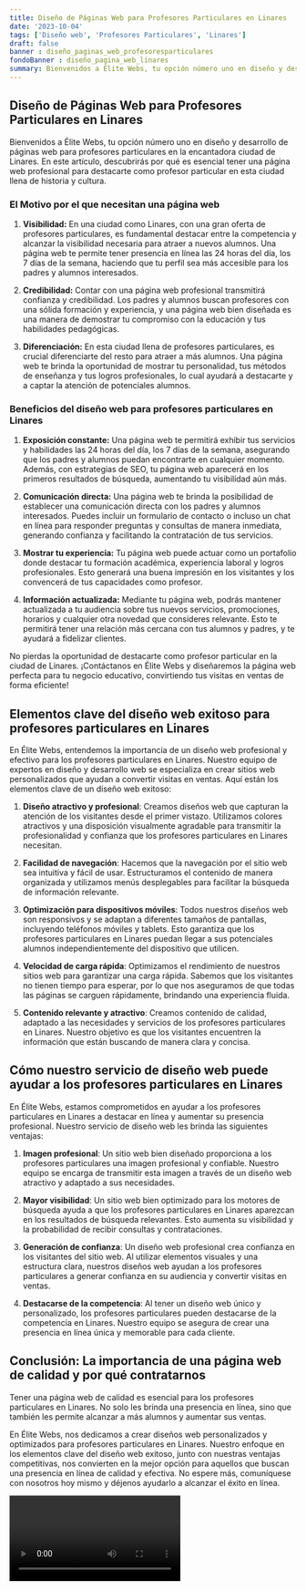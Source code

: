 ```yaml
---
title: Diseño de Páginas Web para Profesores Particulares en Linares
date: '2023-10-04'
tags: ['Diseño web', 'Profesores Particulares', 'Linares']
draft: false
banner : diseño_paginas_web_profesoresparticulares
fondoBanner : diseño_pagina_web_linares
summary: Bienvenidos a Élite Webs, tu opción número uno en diseño y desarrollo de páginas web para profesores particulares en la encantadora ciudad de Linares. En este artículo, descubrirás por qué es esencial tener una página web profesional para destacarte como profesor particular en esta ciudad llena de historia y cultura.
---
```


## Diseño de Páginas Web para Profesores Particulares en Linares

Bienvenidos a Élite Webs, tu opción número uno en diseño y desarrollo de páginas web para profesores particulares en la encantadora ciudad de Linares. En este artículo, descubrirás por qué es esencial tener una página web profesional para destacarte como profesor particular en esta ciudad llena de historia y cultura.

### El Motivo por el que necesitan una página web

1. **Visibilidad:** En una ciudad como Linares, con una gran oferta de profesores particulares, es fundamental destacar entre la competencia y alcanzar la visibilidad necesaria para atraer a nuevos alumnos. Una página web te permite tener presencia en línea las 24 horas del día, los 7 días de la semana, haciendo que tu perfil sea más accesible para los padres y alumnos interesados.

2. **Credibilidad:** Contar con una página web profesional transmitirá confianza y credibilidad. Los padres y alumnos buscan profesores con una sólida formación y experiencia, y una página web bien diseñada es una manera de demostrar tu compromiso con la educación y tus habilidades pedagógicas.

3. **Diferenciación:** En esta ciudad llena de profesores particulares, es crucial diferenciarte del resto para atraer a más alumnos. Una página web te brinda la oportunidad de mostrar tu personalidad, tus métodos de enseñanza y tus logros profesionales, lo cual ayudará a destacarte y a captar la atención de potenciales alumnos.

### Beneficios del diseño web para profesores particulares en Linares

1. **Exposición constante:** Una página web te permitirá exhibir tus servicios y habilidades las 24 horas del día, los 7 días de la semana, asegurando que los padres y alumnos puedan encontrarte en cualquier momento. Además, con estrategias de SEO, tu página web aparecerá en los primeros resultados de búsqueda, aumentando tu visibilidad aún más.

2. **Comunicación directa:** Una página web te brinda la posibilidad de establecer una comunicación directa con los padres y alumnos interesados. Puedes incluir un formulario de contacto o incluso un chat en línea para responder preguntas y consultas de manera inmediata, generando confianza y facilitando la contratación de tus servicios.

3. **Mostrar tu experiencia:** Tu página web puede actuar como un portafolio donde destacar tu formación académica, experiencia laboral y logros profesionales. Esto generará una buena impresión en los visitantes y los convencerá de tus capacidades como profesor.

4. **Información actualizada:** Mediante tu página web, podrás mantener actualizada a tu audiencia sobre tus nuevos servicios, promociones, horarios y cualquier otra novedad que consideres relevante. Esto te permitirá tener una relación más cercana con tus alumnos y padres, y te ayudará a fidelizar clientes.

No pierdas la oportunidad de destacarte como profesor particular en la ciudad de Linares. ¡Contáctanos en Élite Webs y diseñaremos la página web perfecta para tu negocio educativo, convirtiendo tus visitas en ventas de forma eficiente!

<GifSeo />

<Cta />

## Elementos clave del diseño web exitoso para profesores particulares en Linares

En Élite Webs, entendemos la importancia de un diseño web profesional y efectivo para los profesores particulares en Linares. Nuestro equipo de expertos en diseño y desarrollo web se especializa en crear sitios web personalizados que ayudan a convertir visitas en ventas. Aquí están los elementos clave de un diseño web exitoso:

1. **Diseño atractivo y profesional**: Creamos diseños web que capturan la atención de los visitantes desde el primer vistazo. Utilizamos colores atractivos y una disposición visualmente agradable para transmitir la profesionalidad y confianza que los profesores particulares en Linares necesitan.

2. **Facilidad de navegación**: Hacemos que la navegación por el sitio web sea intuitiva y fácil de usar. Estructuramos el contenido de manera organizada y utilizamos menús desplegables para facilitar la búsqueda de información relevante.

3. **Optimización para dispositivos móviles**: Todos nuestros diseños web son responsivos y se adaptan a diferentes tamaños de pantallas, incluyendo teléfonos móviles y tablets. Esto garantiza que los profesores particulares en Linares puedan llegar a sus potenciales alumnos independientemente del dispositivo que utilicen.

4. **Velocidad de carga rápida**: Optimizamos el rendimiento de nuestros sitios web para garantizar una carga rápida. Sabemos que los visitantes no tienen tiempo para esperar, por lo que nos aseguramos de que todas las páginas se carguen rápidamente, brindando una experiencia fluida.

5. **Contenido relevante y atractivo**: Creamos contenido de calidad, adaptado a las necesidades y servicios de los profesores particulares en Linares. Nuestro objetivo es que los visitantes encuentren la información que están buscando de manera clara y concisa.

## Cómo nuestro servicio de diseño web puede ayudar a los profesores particulares en Linares

En Élite Webs, estamos comprometidos en ayudar a los profesores particulares en Linares a destacar en línea y aumentar su presencia profesional. Nuestro servicio de diseño web les brinda las siguientes ventajas:

1. **Imagen profesional**: Un sitio web bien diseñado proporciona a los profesores particulares una imagen profesional y confiable. Nuestro equipo se encarga de transmitir esta imagen a través de un diseño web atractivo y adaptado a sus necesidades.

2. **Mayor visibilidad**: Un sitio web bien optimizado para los motores de búsqueda ayuda a que los profesores particulares en Linares aparezcan en los resultados de búsqueda relevantes. Esto aumenta su visibilidad y la probabilidad de recibir consultas y contrataciones.

3. **Generación de confianza**: Un diseño web profesional crea confianza en los visitantes del sitio web. Al utilizar elementos visuales y una estructura clara, nuestros diseños web ayudan a los profesores particulares a generar confianza en su audiencia y convertir visitas en ventas.

4. **Destacarse de la competencia**: Al tener un diseño web único y personalizado, los profesores particulares pueden destacarse de la competencia en Linares. Nuestro equipo se asegura de crear una presencia en línea única y memorable para cada cliente.

## Conclusión: La importancia de una página web de calidad y por qué contratarnos

Tener una página web de calidad es esencial para los profesores particulares en Linares. No solo les brinda una presencia en línea, sino que también les permite alcanzar a más alumnos y aumentar sus ventas. 

En Élite Webs, nos dedicamos a crear diseños web personalizados y optimizados para profesores particulares en Linares. Nuestro enfoque en los elementos clave del diseño web exitoso, junto con nuestras ventajas competitivas, nos convierten en la mejor opción para aquellos que buscan una presencia en línea de calidad y efectiva. No espere más, comuníquese con nosotros hoy mismo y déjenos ayudarlo a alcanzar el éxito en línea.

<Video />

<CtaBot job='Profesores Particulares' city='Linares'/>

<Gmaps query='Linares+españa+maps' />